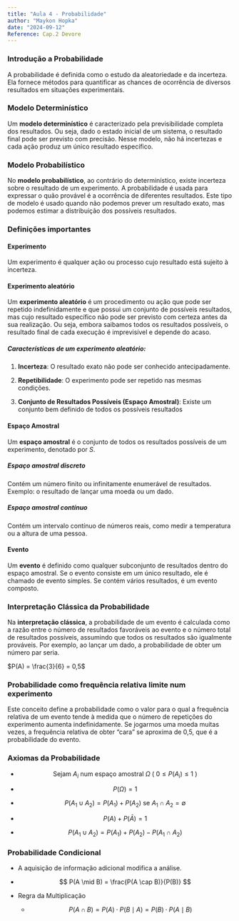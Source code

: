 ```yaml
---
title: "Aula 4 - Probabilidade"
author: "Maykon Hopka"
date: "2024-09-12"
Reference: Cap.2 Devore
---
```


### Introdução a Probabilidade

A probabilidade é definida como o estudo da aleatoriedade e da incerteza. Ela fornece métodos para quantificar as chances de ocorrência de diversos resultados em situações experimentais.

### Modelo Determinístico

Um **modelo determinístico** é caracterizado pela previsibilidade completa dos resultados. Ou seja, dado o estado inicial de um sistema, o resultado final pode ser previsto com precisão. Nesse modelo, não há incertezas e cada ação produz um único resultado específico​.

### Modelo Probabilístico

No **modelo probabilístico**, ao contrário do determinístico, existe incerteza sobre o resultado de um experimento. A probabilidade é usada para expressar o quão provável é a ocorrência de diferentes resultados. Este tipo de modelo é usado quando não podemos prever um resultado exato, mas podemos estimar a distribuição dos possíveis resultados​.

### Definições importantes

#### Experimento

Um experimento é qualquer ação ou processo cujo resultado está sujeito à incerteza.

#### Experimento aleatório

Um **experimento aleatório** é um procedimento ou ação que pode ser repetido indefinidamente e que possui um conjunto de possíveis resultados, mas cujo resultado específico não pode ser previsto com certeza antes da sua realização. Ou seja, embora saibamos todos os resultados possíveis, o resultado final de cada execução é imprevisível e depende do acaso.

##### Características de um experimento aleatório:

1.  **Incerteza**: O resultado exato não pode ser conhecido antecipadamente.

2.  **Repetibilidade**: O experimento pode ser repetido nas mesmas condições.

3.  **Conjunto de Resultados Possíveis (Espaço Amostral)**: Existe um conjunto bem definido de todos os possíveis resultados

#### Espaço Amostral

Um **espaço amostral** é o conjunto de todos os resultados possíveis de um experimento, denotado por $S$.

##### Espaço amostral discreto

Contém um número finito ou infinitamente enumerável de resultados. Exemplo: o resultado de lançar uma moeda ou um dado​.

##### Espaço amostral contínuo

Contém um intervalo contínuo de números reais, como medir a temperatura ou a altura de uma pessoa​.

#### Evento

Um **evento** é definido como qualquer subconjunto de resultados dentro do espaço amostral. Se o evento consiste em um único resultado, ele é chamado de evento simples. Se contém vários resultados, é um evento composto​.

### Interpretação Clássica da Probabilidade

Na **interpretação clássica**, a probabilidade de um evento é calculada como a razão entre o número de resultados favoráveis ao evento e o número total de resultados possíveis, assumindo que todos os resultados são igualmente prováveis. Por exemplo, ao lançar um dado, a probabilidade de obter um número par seria​.

$P(A) = \frac{3}{6} = 0,5$

### Probabilidade como frequência relativa limite num experimento

Este conceito define a probabilidade como o valor para o qual a frequência relativa de um evento tende à medida que o número de repetições do experimento aumenta indefinidamente. Se jogarmos uma moeda muitas vezes, a frequência relativa de obter "cara" se aproxima de 0,5, que é a probabilidade do evento​.

### Axiomas da Probabilidade

-   $$ \text{Sejam } A_i \text{ num espaço amostral } \Omega \text{ ( } 0 \leq P(A_i) \leq 1 \text{ )} $$

-   $$
    P(\Omega) =1
    $$

-   $$ P(A_1 \cup A_2) = P(A_1) + P(A_2) \text{ se } A_1 \cap A_2 = \emptyset $$

-   $$
    P(A) + P(\bar{A}) = 1
    $$

-   $$
    P(A_1 \cup A_2) = P(A_1) + P(A_2) - P(A_1 \cap A_2)
    $$

### Probabilidade Condicional

-   A aquisição de informação adicional modifica a análise.

-   $$
    P(A \mid B) = \frac{P(A \cap B)}{P(B)}
    $$

-   Regra da Multiplicação

    -   $$P(A \cap B) = P(A) \cdot P(B \mid A) = P(B) \cdot P(A \mid B)$$

